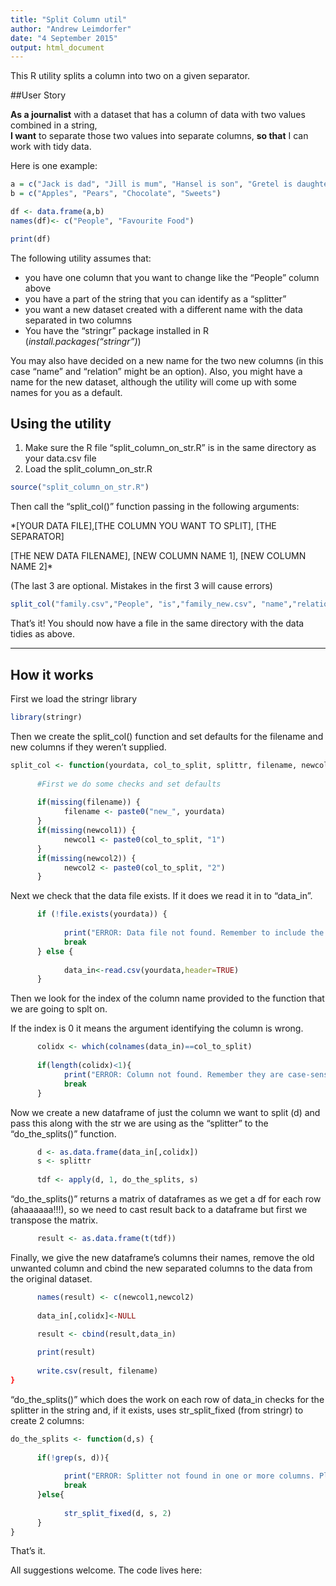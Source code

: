 ```yaml
---
title: "Split Column util"
author: "Andrew Leimdorfer"
date: "4 September 2015"
output: html_document
---
```


This R utility splits a column into two on a given separator. 

##User Story

**As a journalist** with a dataset that has a column of data with two values combined in a string,  
**I want** to separate those two values into separate columns, 
**so that** I can work with tidy data.

Here is one example:


```r

a = c("Jack is dad", "Jill is mum", "Hansel is son", "Gretel is daughter")
b = c("Apples", "Pears", "Chocolate", "Sweets") 

df <- data.frame(a,b)
names(df)<- c("People", "Favourite Food")

print(df)

```


The following utility assumes that: 

 * you have one column that you want to change like the "People" column above
 * you have a part of the string that you can identify as a "splitter"
 * you want a new dataset created with a different name with the data separated in two columns
 * You have the "stringr" package installed in R (*install.packages("stringr")*)
 
 You may also have decided on a new name for the two new columns (in this case "name" and "relation" might be an option). Also, you might have a name for the new dataset, although the utility will come up with some names for you as a default.
 
## Using the utility
 
1. Make sure the R file "split\_column\_on\_str.R" is in the same directory as your data.csv file
2. Load the split\_column\_on\_str.R 

```r
source("split_column_on_str.R")
```

Then call the "split_col()" function passing in the following arguments:

*[YOUR DATA FILE],[THE COLUMN YOU WANT TO SPLIT], [THE SEPARATOR]

[THE NEW DATA FILENAME], [NEW COLUMN NAME 1], [NEW COLUMN NAME 2]*

(The last 3 are optional. Mistakes in the first 3 will cause errors)


```r
split_col("family.csv","People", "is","family_new.csv", "name","relation")
```

That's it! You should now have a file in the same directory with the data tidies as above.


***

## How it works

First we load the stringr library

```r

library(stringr)

```

Then we create the split_col() function and set defaults for the filename and new columns if they weren't supplied.

```r

split_col <- function(yourdata, col_to_split, splittr, filename, newcol1, newcol2){
      
      #First we do some checks and set defaults
  
      if(missing(filename)) {
            filename <- paste0("new_", yourdata)
      }
      if(missing(newcol1)) {
            newcol1 <- paste0(col_to_split, "1")
      }
      if(missing(newcol2)) {
            newcol2 <- paste0(col_to_split, "2")
      }


```


Next we check that the data file exists. If it does we read it in to "data_in".

```r
      if (!file.exists(yourdata)) {
            
            print("ERROR: Data file not found. Remember to include the .csv")
            break
      } else {
            
            data_in<-read.csv(yourdata,header=TRUE)
      }
```

Then we look for the index of the column name provided to the function that we are going to splt on. 

If the index is 0 it means the argument identifying the column is wrong.

```r
      colidx <- which(colnames(data_in)==col_to_split) 
      
      if(length(colidx)<1){
            print("ERROR: Column not found. Remember they are case-sensitive.")
            break
      }

```


Now we create a new dataframe of just the column we want to split (d) and pass this along with the str we are using as the "splitter" to the "do\_the\_splits()" function.

```r
      d <- as.data.frame(data_in[,colidx])
      s <- splittr
      
      tdf <- apply(d, 1, do_the_splits, s)
```

"do\_the\_splits()" returns a matrix of dataframes as we get a df for each row (ahaaaaaa!!!), so we need to cast result back to a dataframe but first we transpose the matrix.

```r
      result <- as.data.frame(t(tdf))
```


Finally, we give the new dataframe's columns their names, remove the old unwanted column and cbind the new separated columns to the data from the original dataset.

```r
      names(result) <- c(newcol1,newcol2)
      
      data_in[,colidx]<-NULL
      
      result <- cbind(result,data_in) 

      print(result)
      
      write.csv(result, filename)
}
```

"do\_the\_splits()" which does the work on each row of data\_in checks for the splitter in the string and, if it exists, uses str\_split\_fixed (from stringr) to create 2 columns:

```r
do_the_splits <- function(d,s) {
      
      if(!grep(s, d)){
            
            print("ERROR: Splitter not found in one or more columns. Please check the data.")
            break            
      }else{
            
            str_split_fixed(d, s, 2)
      }
}
```

That's it.

All suggestions welcome. The code lives here: 
